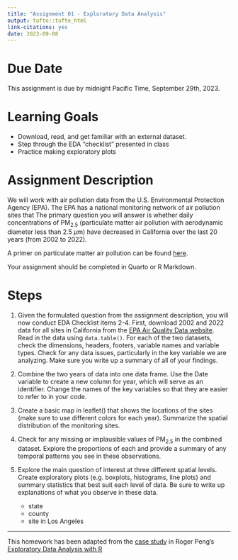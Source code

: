 ```yaml
---
title: "Assignment 01 - Exploratory Data Analysis"
output: tufte::tufte_html
link-citations: yes
date: 2023-09-08
---
```


# Due Date

This assignment is due by midnight Pacific Time, September 29th, 2023.

# Learning Goals
- Download, read, and get familiar with an external dataset. 
- Step through the EDA "checklist" presented in class
- Practice making exploratory plots


# Assignment Description

We will work with air pollution data from the U.S. Environmental Protection Agency (EPA). The EPA has a national monitoring network of air pollution sites that The primary question you will answer is whether daily concentrations of PM$_{2.5}$ (particulate matter air pollution with aerodynamic diameter less than 2.5 $\mu$m) have decreased in California over the last 20 years (from 2002 to 2022).

A primer on particulate matter air pollution can be found [here](https://www.epa.gov/pm-pollution/particulate-matter-pm-basics).

Your assignment should be completed in Quarto or R Markdown.

# Steps

1. Given the formulated question from the assignment description, you will now conduct EDA Checklist items 2-4. First, download 2002 and 2022 data for all sites in California from the [EPA Air Quality Data website](https://www.epa.gov/outdoor-air-quality-data/download-daily-data). Read in the data using `data.table()`. For each of the two datasets, check the dimensions, headers, footers, variable names and variable types. Check for any data issues, particularly in the key variable we are analyzing. Make sure you write up a summary of all of your findings.

2. Combine the two years of data into one data frame. Use the Date variable to create a new column for year, which will serve as an identifier. Change the names of the key variables so that they are easier to refer to in your code.

3. Create a basic map in leaflet() that shows the locations of the sites (make sure to use different colors for each year). Summarize the spatial distribution of the monitoring sites.

4. Check for any missing or implausible values of PM$_{2.5}$ in the combined dataset. Explore the proportions of each and provide a summary of any temporal patterns you see in these observations.

5. Explore the main question of interest at three different spatial levels. Create exploratory plots (e.g. boxplots, histograms, line plots) and summary statistics that best suit each level of data. Be sure to write up explanations of what you observe in these data.

    - state
    - county
    - site in Los Angeles
    
    

---

This homework has been adapted from the [case study](https://bookdown.org/rdpeng/exdata/data-analysis-case-study-changes-in-fine-particle-air-pollution-in-the-u-s-.html) in Roger Peng's [Exploratory Data Analysis with R](https://bookdown.org/rdpeng/exdata/)

